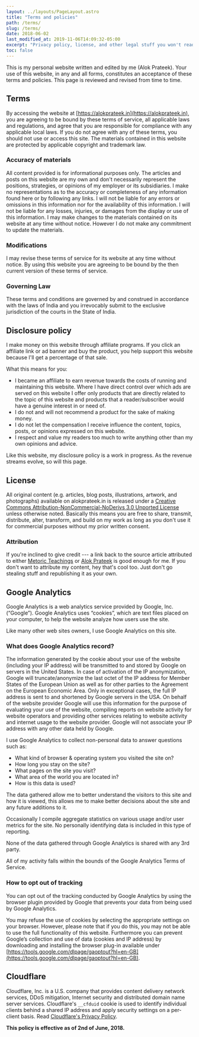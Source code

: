 ```yaml
---
layout: ../layouts/PageLayout.astro
title: "Terms and policies"
path: /terms/
slug: /terms/
date: 2018-06-02
last_modified_at: 2019-11-06T14:09:32-05:00
excerpt: "Privacy policy, license, and other legal stuff you won't read."
toc: false
---
```


This is my personal website written and edited by me (Alok Prateek). Your use of this website, in any and all forms, constitutes an acceptance of these terms and policies. This page is reviewed and revised from time to time.

## Terms

By accessing the website at [https://alokprateek.in](https://alokprateek.in), you are agreeing to be bound by these terms of service, all applicable laws and regulations, and agree that you are responsible for compliance with any applicable local laws. If you do not agree with any of these terms, you should not use or access this site. The materials contained in this website are protected by applicable copyright and trademark law.

### Accuracy of materials

All content provided is for informational purposes only. The articles and posts on this website are my own and don't necessarily represent the positions, strategies, or opinions of my employer or its subsidiaries. I make no representations as to the accuracy or completeness of any information found here or by following any links. I will not be liable for any errors or omissions in this information nor for the availability of this information. I will not be liable for any losses, injuries, or damages from the display or use of this information. I may make changes to the materials contained on its website at any time without notice. However I do not make any commitment to update the materials.

### Modifications

I may revise these terms of service for its website at any time without notice. By using this website you are agreeing to be bound by the then current version of these terms of service.

### Governing Law

These terms and conditions are governed by and construed in accordance with the laws of India and you irrevocably submit to the exclusive jurisdiction of the courts in the State of India.

## Disclosure policy

I make money on this website through affiliate programs. If you click an affiliate link or ad banner and buy the product, you help support this website because I'll get a percentage of that sale.

What this means for you:

- I became an affiliate to earn revenue towards the costs of running and maintaining this website. Where I have direct control over which ads are served on this website I offer only products that are directly related to the topic of this website and products that a reader/subscriber would have a genuine interest in or need of.
- I do not and will not recommend a product for the sake of making money.
- I do not let the compensation I receive influence the content, topics, posts, or opinions expressed on this website.
- I respect and value my readers too much to write anything other than my own opinions and advice.

Like this website, my disclosure policy is a work in progress. As the revenue streams evolve, so will this page.

## License

All original content (e.g. articles, blog posts, illustrations, artwork, and photographs) available on alokprateek.in is released under a [Creative Commons Attribution-NonCommercial-NoDerivs 3.0 Unported License](http://creativecommons.org/licenses/by-nc-nd/3.0/deed.en_US) unless otherwise noted. Basically this means you are free to share, transmit, distribute, alter, transform, and build on my work as long as you don't use it for commercial purposes without my prior written consent.

### Attribution

If you're inclined to give credit --- a link back to the source article attributed to either [Metoric Teachings](https://alokprateek.in) or [Alok Prateek](https://alokprateek.in) is good enough for me. If you don't want to attribute my content, hey that's cool too. Just don't go stealing stuff and republishing it as your own.

## Google Analytics

Google Analytics is a web analytics service provided by Google, Inc. (“Google”). Google Analytics uses “cookies”, which are text files placed on your computer, to help the website analyze how users use the site.

Like many other web sites owners, I use Google Analytics on this site.

### What does Google Analytics record?

The information generated by the cookie about your use of the website (including your IP address) will be transmitted to and stored by Google on servers in the United States. In case of activation of the IP anonymization, Google will truncate/anonymize the last octet of the IP address for Member States of the European Union as well as for other parties to the Agreement on the European Economic Area. Only in exceptional cases, the full IP address is sent to and shortened by Google servers in the USA. On behalf of the website provider Google will use this information for the purpose of evaluating your use of the website, compiling reports on website activity for website operators and providing other services relating to website activity and internet usage to the website provider. Google will not associate your IP address with any other data held by Google.

I use Google Analytics to collect non-personal data to answer questions such as:

- What kind of browser & operating system you visited the site on?
- How long you stay on the site?
- What pages on the site you visit?
- What area of the world you are located in?
- How is this data is used?

The data gathered allow me to better understand the visitors to this site and how it is viewed, this allows me to make better decisions about the site and any future additions to it.

Occasionally I compile aggregate statistics on various usage and/or user metrics for the site. No personally identifying data is included in this type of reporting.

None of the data gathered through Google Analytics is shared with any 3rd party.

All of my activity falls within the bounds of the Google Analytics Terms of Service.

### How to opt out of tracking

You can opt out of the tracking conducted by Google Analytics by using the browser plugin provided by Google that prevents your data from being used by Google Analytics.

You may refuse the use of cookies by selecting the appropriate settings on your browser. However, please note that if you do this, you may not be able to use the full functionality of this website. Furthermore you can prevent Google’s collection and use of data (cookies and IP address) by downloading and installing the browser plug-in available under [https://tools.google.com/dlpage/gaoptout?hl=en-GB](https://tools.google.com/dlpage/gaoptout?hl=en-GB).

## Cloudflare

Cloudflare, Inc. is a U.S. company that provides content delivery network services, DDoS mitigation, Internet security and distributed domain name server services. Cloudflare's `__cfduid` cookie is used to identify individual clients behind a shared IP address and apply security settings on a per-client basis. Read [Cloudflare's Privacy Policy](https://www.cloudflare.com/privacypolicy/).

**This policy is effective as of 2nd of June, 2018.**
